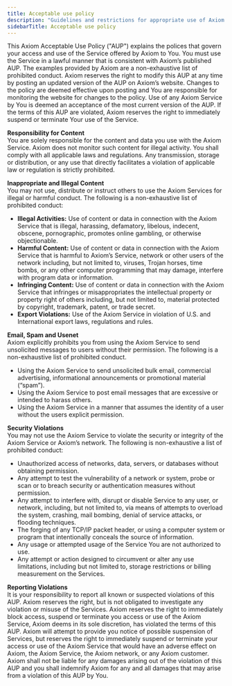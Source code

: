 ```yaml
---
title: Acceptable use policy
description: "Guidelines and restrictions for appropriate use of Axiom services and platform."
sidebarTitle: Acceptable use policy
---
```


This Axiom Acceptable Use Policy ("AUP") explains the polices that govern your access and use of the Service offered by Axiom to You.  You must use the Service in a lawful manner that is consistent with Axiom’s published AUP. The examples provided by Axiom are a non-exhaustive list of prohibited conduct.  Axiom reserves the right to modify this AUP at any time by posting an updated version of the AUP on Axiom’s website. Changes to the policy are deemed effective upon posting and You are responsible for monitoring the website for changes to the policy.  Use of any Axiom Service by You is deemed an acceptance of the most current version of the AUP. If the terms of this AUP are violated, Axiom reserves the right to immediately suspend or terminate Your use of the Service.   
	  
**Responsibility for Content**  
 You are solely responsible for the content and data you use with the Axiom Service.  Axiom does not monitor such content for illegal activity.  You shall comply with all applicable laws and regulations. Any transmission, storage or distribution, or any use that directly facilitates a violation of applicable law or regulation is strictly prohibited.

**Inappropriate and Illegal Content**  
You may not use, distribute or instruct others to use the Axiom Services for illegal or harmful conduct.   The following is a non-exhaustive list of prohibited conduct: 

* **Illegal Activities:** Use of content or data in connection with the Axiom Service that is illegal, harassing, defamatory, libelous, indecent, obscene, pornographic, promotes online gambling, or otherwise objectionable.    
* **Harmful Content:** Use of content or data in connection with the Axiom Service that is harmful to Axiom’s Service, network or other users of the network including, but not limited to, viruses, Trojan horses, time bombs, or any other computer programming that may damage, interfere with program data or information.   
* **Infringing Content:** Use of content or data in connection with the Axiom Service that infringes or misappropriates the intellectual property or property right of others including, but not limited to, material protected by copyright, trademark, patent, or trade secret.     
* **Export Violations:** Use of the Axiom Service in violation of U.S. and International export laws, regulations and rules.   

**Email, Spam and Usenet**  
Axiom explicitly prohibits you from using the Axiom Service to send unsolicited messages to users without their permission. The following is a non-exhaustive list of prohibited conduct.

* Using the Axiom Service to send unsolicited bulk email, commercial advertising, informational announcements or promotional material (“spam”).   
* Using the Axiom Service to post email messages that are excessive or intended to harass others.   
* Using the Axiom Service in a manner that assumes the identity of a user without the users explicit permission.

**Security Violations**  
You may not use the Axiom Service to violate the security or integrity of the Axiom Service or Axiom’s network. The following is non-exhaustive a list of prohibited conduct: 

* Unauthorized access of networks, data, servers, or databases without obtaining permission.   
* Any attempt to test the vulnerability of a network or system, probe or scan or to breach security or authentication measures without permission.   
* Any attempt to interfere with, disrupt or disable Service to any user, or network, including, but not limited to, via means of attempts to overload the system, crashing,  mail bombing,  denial of service attacks,  or flooding techniques.   
* The forging of any TCP/IP packet header, or using a computer system or program that intentionally conceals the source of information.   
*  Any usage or attempted usage of the Service You are not authorized to use.   
*  Any attempt or action designed to circumvent or alter any use limitations, including but not limited to, storage restrictions or billing measurement on the Services.

**Reporting Violations**   
It is your responsibility to report all known or suspected violations of this AUP.  Axiom reserves the right, but is not obligated to investigate any violation or misuse of the Services.  Axiom reserves the right to immediately block access, suspend or terminate you access or use of the Axiom Service, Axiom deems in its sole discretion, has violated the terms of this AUP. Axiom will attempt to provide you notice of possible suspension of Services, but reserves the right to immediately suspend or terminate your access or use of the Axiom Service that would have an adverse effect on Axiom, the Axiom Service, the Axiom network, or any Axiom customer. Axiom shall not be liable for any damages arising out of the violation of this AUP and you shall indemnify Axiom for any and all damages that may arise from a violation of this AUP by You. 